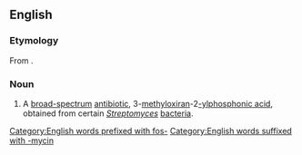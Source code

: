 ==English==
{{wikipedia}}

===Etymology===
From {{af|en|phospho-|-mycin|id2=pertaining to Streptomyces|t2=antibiotic derived from a ''[[Streptomyces]]'' strain|nocat=1}}.

===Noun===
{{en-noun|-}}

# {{lb|en|pharmaceutical drug}} A [[broad-spectrum]] [[antibiotic]], 3-[[methyl]][[oxirane|oxiran]]-2[[-yl]][[phosphonic acid]], obtained from certain ''[[Streptomyces]]'' [[bacteria]].

[[Category:English words prefixed with fos-]]
[[Category:English words suffixed with -mycin]]